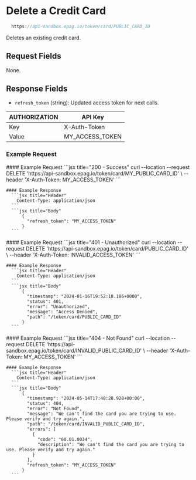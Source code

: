 
# Delete a Credit Card

```jsx
  https://api-sandbox.epag.io/token/card/PUBLIC_CARD_ID
```

Deletes an existing credit card.

## Request Fields

None.

## Response Fields

- `refresh_token` (string): Updated access token for next calls.

| AUTHORIZATION | API Key         | 
| ------------- | --------------- |
| Key           | X-Auth-Token    |
| Value         | MY_ACCESS_TOKEN |

### Example Request

<Tabs>
  <TabItem value="success" label="200 - Success">
    #### Example Request
      ```jsx title="200 - Success"
          curl --location --request DELETE 'https://api-sandbox.epag.io/token/card/MY_PUBLIC_CARD_ID' \
          --header 'X-Auth-Token: MY_ACCESS_TOKEN'
      ```

    #### Example Response
      ```jsx title="Header"
        Content-Type: application/json
      ```  
      ```jsx title="Body"
          {
            "refresh_token": "MY_ACCESS_TOKEN"
          }
      ```
  </TabItem>
  <TabItem value="unauthorized" label="401 - Unauthorized">
    #### Example Request
      ```jsx title="401 - Unauthorized"
          curl --location --request DELETE 'https://api-sandbox.epag.io/token/card/PUBLIC_CARD_ID' \
          --header 'X-Auth-Token: INVALID_ACCESS_TOKEN'
      ```

    #### Example Response
      ```jsx title="Header"
        Content-Type: application/json
      ```  
      ```jsx title="Body"
          {
            "timestamp": "2024-01-16T19:52:18.186+0000",
            "status": 401,
            "error": "Unauthorized",
            "message": "Access Denied",
            "path": "/token/card/PUBLIC_CARD_ID"
          }
      ```
  </TabItem>
  <TabItem value="not-found" label="404 - Not Found">
    #### Example Request
      ```jsx title="404 - Not Found"
          curl --location --request DELETE 'https://api-sandbox.epag.io/token/card/INVALID_PUBLIC_CARD_ID' \
          --header 'X-Auth-Token: MY_ACCESS_TOKEN'
      ```

    #### Example Response
      ```jsx title="Header"
        Content-Type: application/json
      ```  
      ```jsx title="Body"
          {
            "timestamp": "2024-05-14T17:48:28.928+00:00",
            "status": 404,
            "error": "Not Found",
            "message": "We can't find the card you are trying to use. Please verify and try again.",
            "path": "/token/card/INVALID_PUBLIC_CARD_ID",
            "errors": [
              {
                "code": "00.01.0034",
                "description": "We can't find the card you are trying to use. Please verify and try again."
              }
            ],
            "refresh_token": "MY_ACCESS_TOKEN"
          }
      ```
  </TabItem>
</Tabs>


